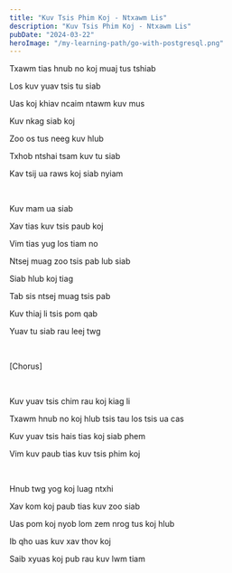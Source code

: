 ```yaml
---
title: "Kuv Tsis Phim Koj - Ntxawm Lis"
description: "Kuv Tsis Phim Koj - Ntxawm Lis"
pubDate: "2024-03-22"
heroImage: "/my-learning-path/go-with-postgresql.png"
---
```


Txawm tias hnub no koj muaj tus tshiab

Los kuv yuav tsis tu siab

Uas koj khiav ncaim ntawm kuv mus

Kuv nkag siab koj

Zoo os tus neeg kuv hlub

Txhob ntshai tsam kuv tu siab

Kav tsij ua raws koj siab nyiam

<br />

Kuv mam ua siab

Xav tias kuv tsis paub koj

Vim tias yug los tiam no

Ntsej muag zoo tsis pab lub siab

Siab hlub koj tiag

Tab sis ntsej muag tsis pab

Kuv thiaj li tsis pom qab

Yuav tu siab rau leej twg

<br />

[Chorus]

<br />

Kuv yuav tsis chim rau koj kiag li

Txawm hnub no koj hlub tsis tau los tsis ua cas

Kuv yuav tsis hais tias koj siab phem

Vim kuv paub tias kuv tsis phim koj

<br />

Hnub twg yog koj luag ntxhi

Xav kom koj paub tias kuv zoo siab

Uas pom koj nyob lom zem nrog tus koj hlub

Ib qho uas kuv xav thov koj

Saib xyuas koj pub rau kuv lwm tiam
